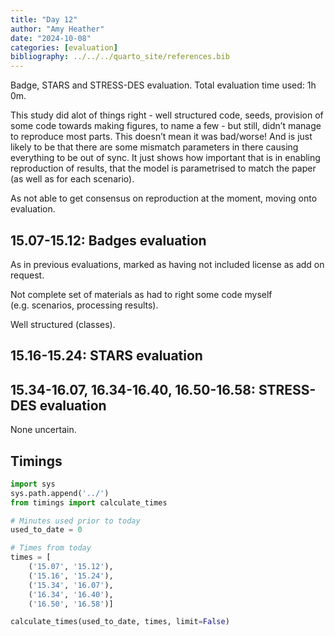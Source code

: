 ```yaml
---
title: "Day 12"
author: "Amy Heather"
date: "2024-10-08"
categories: [evaluation]
bibliography: ../../../quarto_site/references.bib
---
```


::: {.callout-note}

Badge, STARS and STRESS-DES evaluation. Total evaluation time used: 1h 0m.

:::

::: Reflection

This study did alot of things right - well structured code, seeds, provision of some code towards making figures, to name a few - but still, didn't manage to reproduce most parts. This doesn't mean it was bad/worse! And is just likely to be that there are some mismatch parameters in there causing everything to be out of sync. It just shows how important that is in enabling reproduction of results, that the model is parametrised to match the paper (as well as for each scenario).

:::

As not able to get consensus on reproduction at the moment, moving onto evaluation.

## 15.07-15.12: Badges evaluation

As in previous evaluations, marked as having not included license as add on request.

Not complete set of materials as had to right some code myself (e.g. scenarios, processing results).

Well structured (classes).

## 15.16-15.24: STARS evaluation

## 15.34-16.07, 16.34-16.40, 16.50-16.58: STRESS-DES evaluation

None uncertain.

## Timings

```python
import sys
sys.path.append('../')
from timings import calculate_times

# Minutes used prior to today
used_to_date = 0

# Times from today
times = [
    ('15.07', '15.12'),
    ('15.16', '15.24'),
    ('15.34', '16.07'),
    ('16.34', '16.40'),
    ('16.50', '16.58')]

calculate_times(used_to_date, times, limit=False)
```
